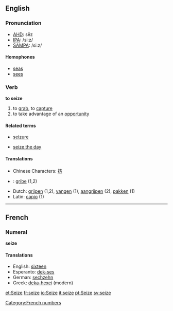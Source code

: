 ==English==
===Pronunciation===
*[[w:AHD|AHD]]: sēz
*[[w:IPA|IPA]]: /siːz/
*[[w:SAMPA|SAMPA]]: /si:z/
====Homophones====
*[[seas]]
*[[sees]]

===Verb===
'''to seize'''

# to [[grab]], to [[capture]]
# to take advantage of an [[opportunity]]

====Related terms====
*[[seizure]]

*[[seize the day]]

====Translations====
*Chinese Characters: [[揢]]
*{{dk}}: [[gribe]] (1,2)
*Dutch: [[grijpen]] (1,2), [[vangen]] (1), [[aangrijpen]] (2), [[pakken]] (1)
*Latin: [[capio]] (1)
----

==French==

===Numeral===
'''seize'''

====Translations====
*English: [[sixteen]]
*Esperanto: [[dek-ses]]
*German: [[sechzehn]]
*Greek: [[deka-hexei]] (modern)

[[Category:French numbers]]

[[et:Seize]]
[[fr:seize]]
[[io:Seize]]
[[it:seize]]
[[pt:Seize]]
[[sv:seize]]